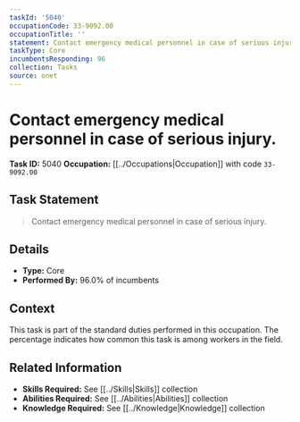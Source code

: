 ```yaml
---
taskId: '5040'
occupationCode: 33-9092.00
occupationTitle: ''
statement: Contact emergency medical personnel in case of serious injury.
taskType: Core
incumbentsResponding: 96
collection: Tasks
source: onet
---
```

# Contact emergency medical personnel in case of serious injury.

**Task ID:** 5040
**Occupation:** [[../Occupations|Occupation]] with code `33-9092.00`

## Task Statement

> Contact emergency medical personnel in case of serious injury.

## Details

- **Type:** Core
- **Performed By:** 96.0% of incumbents

## Context

This task is part of the standard duties performed in this occupation. The percentage indicates how common this task is among workers in the field.

## Related Information

- **Skills Required:** See [[../Skills|Skills]] collection
- **Abilities Required:** See [[../Abilities|Abilities]] collection
- **Knowledge Required:** See [[../Knowledge|Knowledge]] collection
